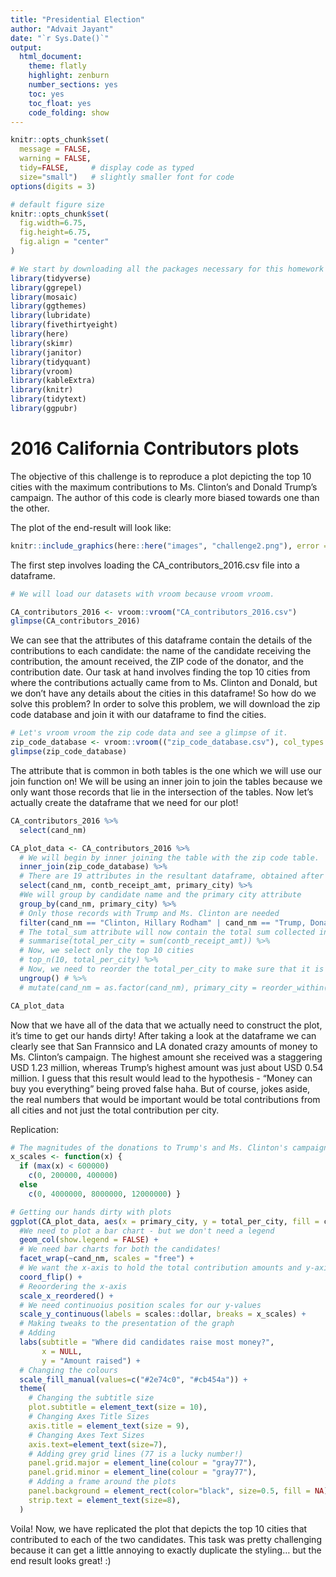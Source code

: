 ```yaml
---
title: "Presidential Election"
author: "Advait Jayant"
date: "`r Sys.Date()`"
output:
  html_document:
    theme: flatly
    highlight: zenburn
    number_sections: yes
    toc: yes
    toc_float: yes
    code_folding: show
---
```




```r
knitr::opts_chunk$set(
  message = FALSE, 
  warning = FALSE, 
  tidy=FALSE,     # display code as typed
  size="small")   # slightly smaller font for code
options(digits = 3)

# default figure size
knitr::opts_chunk$set(
  fig.width=6.75, 
  fig.height=6.75,
  fig.align = "center"
)
```


```r
# We start by downloading all the packages necessary for this homework
library(tidyverse) 
library(ggrepel)
library(mosaic)
library(ggthemes)
library(lubridate)
library(fivethirtyeight)
library(here)
library(skimr)
library(janitor)
library(tidyquant)
library(vroom)
library(kableExtra)
library(knitr)
library(tidytext)
library(ggpubr)

```

# 2016 California Contributors plots

The objective of this challenge is to reproduce a plot depicting the top 10 cities with the maximum contributions to Ms. Clinton’s and Donald Trump’s campaign. The author of this code is clearly more biased towards one than the other.

The plot of the end-result will look like:

```r
knitr::include_graphics(here::here("images", "challenge2.png"), error = FALSE)
```

The first step involves loading the CA_contributors_2016.csv file into a dataframe.

```r
# We will load our datasets with vroom because vroom vroom. 

CA_contributors_2016 <- vroom::vroom("CA_contributors_2016.csv")
glimpse(CA_contributors_2016)


```

We can see that the attributes of this dataframe contain the details of the contributions to each candidate: the name of the candidate receiving the contribution, the amount received, the ZIP code of the donator, and the contribution date.
Our task at hand involves finding the top 10 cities from where the contributions actually came from to Ms. Clinton and Donald, but we don’t have any details about the cities in this dataframe! So how do we solve this problem? In order to solve this problem, we will download the zip code database and join it with our dataframe to find the cities.

```r
# Let's vroom vroom the zip code data and see a glimpse of it. 
zip_code_database <- vroom::vroom(("zip_code_database.csv"), col_types = cols(zip = col_double()))
glimpse(zip_code_database)
```

The attribute that is common in both tables is the one which we will use our join function on! We will be using an inner join to join the tables because we only want those records that lie in the intersection of the tables. Now let’s actually create the dataframe that we need for our plot!

``` r
CA_contributors_2016 %>%
  select(cand_nm)
```

```r

CA_plot_data <- CA_contributors_2016 %>% 
  # We will begin by inner joining the table with the zip code table.
  inner_join(zip_code_database) %>% 
  # There are 19 attributes in the resultant dataframe, obtained after joining the two dataframes. We will select only the 3 we actually need.
  select(cand_nm, contb_receipt_amt, primary_city) %>% 
  #We will group by candidate name and the primary city attribute
  group_by(cand_nm, primary_city) %>% 
  # Only those records with Trump and Ms. Clinton are needed
  filter(cand_nm == "Clinton, Hillary Rodham" | cand_nm == "Trump, Donald J.") # %>% 
  # The total_sum attribute will now contain the total sum collected in each city by both of the candidates.  
  # summarise(total_per_city = sum(contb_receipt_amt)) %>% 
  # Now, we select only the top 10 cities
  # top_n(10, total_per_city) %>% 
  # Now, we need to reorder the total_per_city to make sure that it is in descending order! 
  ungroup() # %>%
  # mutate(cand_nm = as.factor(cand_nm), primary_city = reorder_within(primary_city, total_per_city, cand_nm)) 

CA_plot_data
```
Now that we have all of the data that we actually need to construct the plot, it’s time to get our hands dirty! After taking a look at the dataframe we can clearly see that San Frannsico and LA donated crazy amounts of money to Ms. Clinton’s campaign. The highest amount she received was a staggering USD 1.23 million, whereas Trump’s highest amount was just about USD 0.54 million. I guess that this result would lead to the hypothesis - “Money can buy you everything” being proved false haha. But of course, jokes aside, the real numbers that would be important would be total contributions from all cities and not just the total contribution per city.

Replication:
```r
# The magnitudes of the donations to Trump's and Ms. Clinton's campaigns are clearly quite different and therefore, we will need to use different scales on the x-axis! 
x_scales <- function(x) { 
  if (max(x) < 600000) 
    c(0, 200000, 400000) 
  else 
    c(0, 4000000, 8000000, 12000000) }

# Getting our hands dirty with plots
ggplot(CA_plot_data, aes(x = primary_city, y = total_per_city, fill = cand_nm)) + 
  #We need to plot a bar chart - but we don't need a legend
  geom_col(show.legend = FALSE) + 
  # We need bar charts for both the candidates! 
  facet_wrap(~cand_nm, scales = "free") + 
  # We want the x-axis to hold the total contribution amounts and y-axis to hold the city names
  coord_flip() +
  # Reoordering the x-axis
  scale_x_reordered() +
  # We need continuoius position scales for our y-values
  scale_y_continuous(labels = scales::dollar, breaks = x_scales) + 
  # Making tweaks to the presentation of the graph
  # Adding 
  labs(subtitle = "Where did candidates raise most money?",
       x = NULL,
       y = "Amount raised") + 
  # Changing the colours
  scale_fill_manual(values=c("#2e74c0", "#cb454a")) + 
  theme(
    # Changing the subtitle size
    plot.subtitle = element_text(size = 10), 
    # Changing Axes Title Sizes
    axis.title = element_text(size = 9),
    # Changing Axes Text Sizes
    axis.text=element_text(size=7), 
    # Adding grey grid lines (77 is a lucky number!) 
    panel.grid.major = element_line(colour = "gray77"), 
    panel.grid.minor = element_line(colour = "gray77"), 
    # Adding a frame around the plots
    panel.background = element_rect(color="black", size=0.5, fill = NA), 
    strip.text = element_text(size=8),
  )

```
Voila! Now, we have replicated the plot that depicts the top 10 cities that contributed to each of the two candidates. This task was pretty challenging because it can get a little annoying to exactly duplicate the styling… but the end result looks great! :)
